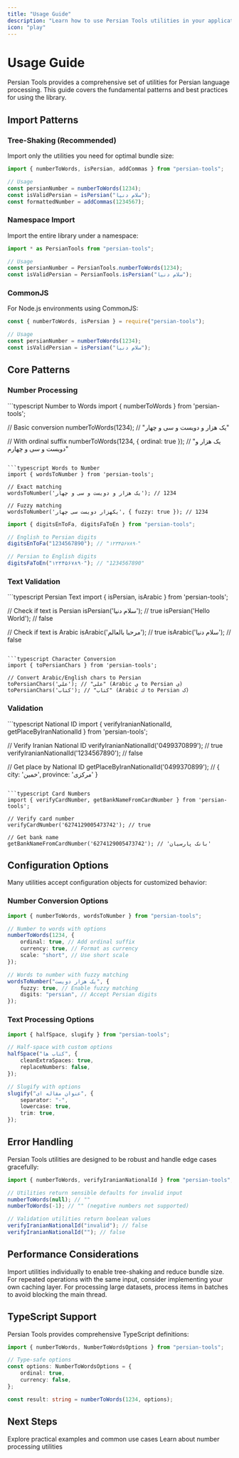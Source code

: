```yaml
---
title: "Usage Guide"
description: "Learn how to use Persian Tools utilities in your applications"
icon: "play"
---
```


# Usage Guide

Persian Tools provides a comprehensive set of utilities for Persian language processing. This guide covers the fundamental patterns and best practices for using the library.

## Import Patterns

### Tree-Shaking (Recommended)

Import only the utilities you need for optimal bundle size:

```typescript
import { numberToWords, isPersian, addCommas } from "persian-tools";

// Usage
const persianNumber = numberToWords(1234);
const isValidPersian = isPersian("سلام دنیا");
const formattedNumber = addCommas(1234567);
```

### Namespace Import

Import the entire library under a namespace:

```typescript
import * as PersianTools from "persian-tools";

// Usage
const persianNumber = PersianTools.numberToWords(1234);
const isValidPersian = PersianTools.isPersian("سلام دنیا");
```

### CommonJS

For Node.js environments using CommonJS:

```javascript
const { numberToWords, isPersian } = require("persian-tools");

// Usage
const persianNumber = numberToWords(1234);
const isValidPersian = isPersian("سلام دنیا");
```

## Core Patterns

### Number Processing

<CodeGroup>
```typescript Number to Words
import { numberToWords } from 'persian-tools';

// Basic conversion
numberToWords(1234); // "یک هزار و دویست و سی و چهار"

// With ordinal suffix
numberToWords(1234, { ordinal: true }); // "یک هزار و دویست و سی و چهارم"

````

```typescript Words to Number
import { wordsToNumber } from 'persian-tools';

// Exact matching
wordsToNumber('یک هزار و دویست و سی و چهار'); // 1234

// Fuzzy matching
wordsToNumber('یکهزار دویست سی چهار', { fuzzy: true }); // 1234
````

```typescript Digit Conversion
import { digitsEnToFa, digitsFaToEn } from "persian-tools";

// English to Persian digits
digitsEnToFa("1234567890"); // "۱۲۳۴۵۶۷۸۹۰"

// Persian to English digits
digitsFaToEn("۱۲۳۴۵۶۷۸۹۰"); // "1234567890"
```

</CodeGroup>

### Text Validation

<CodeGroup>
```typescript Persian Text
import { isPersian, isArabic } from 'persian-tools';

// Check if text is Persian
isPersian('سلام دنیا'); // true
isPersian('Hello World'); // false

// Check if text is Arabic
isArabic('مرحبا بالعالم'); // true
isArabic('سلام دنیا'); // false

````

```typescript Character Conversion
import { toPersianChars } from 'persian-tools';

// Convert Arabic/English chars to Persian
toPersianChars('علي'); // "علی" (Arabic ي to Persian ی)
toPersianChars('كتاب'); // "کتاب" (Arabic ك to Persian ک)
````

</CodeGroup>

### Validation

<CodeGroup>
```typescript National ID
import { verifyIranianNationalId, getPlaceByIranNationalId } from 'persian-tools';

// Verify Iranian National ID
verifyIranianNationalId('0499370899'); // true
verifyIranianNationalId('1234567890'); // false

// Get place by National ID
getPlaceByIranNationalId('0499370899'); // { city: 'خمین', province: 'مرکزی' }

````

```typescript Card Numbers
import { verifyCardNumber, getBankNameFromCardNumber } from 'persian-tools';

// Verify card number
verifyCardNumber('6274129005473742'); // true

// Get bank name
getBankNameFromCardNumber('6274129005473742'); // 'بانک پارسیان'
````

</CodeGroup>

## Configuration Options

Many utilities accept configuration objects for customized behavior:

### Number Conversion Options

```typescript
import { numberToWords, wordsToNumber } from "persian-tools";

// Number to words with options
numberToWords(1234, {
	ordinal: true, // Add ordinal suffix
	currency: true, // Format as currency
	scale: "short", // Use short scale
});

// Words to number with fuzzy matching
wordsToNumber("یک هزار دویست", {
	fuzzy: true, // Enable fuzzy matching
	digits: "persian", // Accept Persian digits
});
```

### Text Processing Options

```typescript
import { halfSpace, slugify } from "persian-tools";

// Half-space with custom options
halfSpace("کتاب ها", {
	cleanExtraSpaces: true,
	replaceNumbers: false,
});

// Slugify with options
slugify("عنوان مقاله ای", {
	separator: "-",
	lowercase: true,
	trim: true,
});
```

## Error Handling

Persian Tools utilities are designed to be robust and handle edge cases gracefully:

```typescript
import { numberToWords, verifyIranianNationalId } from "persian-tools";

// Utilities return sensible defaults for invalid input
numberToWords(null); // ""
numberToWords(-1); // "" (negative numbers not supported)

// Validation utilities return boolean values
verifyIranianNationalId("invalid"); // false
verifyIranianNationalId(""); // false
```

## Performance Considerations

<AccordionGroup>
  <Accordion title="🚀 Lazy Loading" icon="bolt">
    Import utilities individually to enable tree-shaking and reduce bundle size.
  </Accordion>

<Accordion title="📈 Caching" icon="cache">
	For repeated operations with the same input, consider implementing your own caching layer.
</Accordion>

  <Accordion title="⚡ Batch Processing" icon="layer-group">
    For processing large datasets, process items in batches to avoid blocking the main thread.
  </Accordion>
</AccordionGroup>

## TypeScript Support

Persian Tools provides comprehensive TypeScript definitions:

```typescript
import { numberToWords, NumberToWordsOptions } from "persian-tools";

// Type-safe options
const options: NumberToWordsOptions = {
	ordinal: true,
	currency: false,
};

const result: string = numberToWords(1234, options);
```

## Next Steps

<CardGroup cols={2}>
	<Card title="Examples" icon="code-simple" href="/getting-started/examples">
		Explore practical examples and common use cases
	</Card>
	<Card title="Number Utilities" icon="calculator" href="/utilities/numbers/number-to-words">
		Learn about number processing utilities
	</Card>
</CardGroup>
